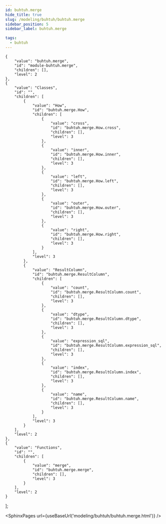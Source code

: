 ```yaml
---
id: buhtuh.merge
hide_title: true
slug: /modeling/buhtuh/buhtuh.merge
sidebar_position: 5
sidebar_label: buhtuh.merge

tags:
  - buhtuh
---
```


    {
        "value": "buhtuh.merge",
        "id": "module-buhtuh.merge",
        "children": [],
        "level": 2
    },
    {
        "value": "Classes",
        "id": "",
        "children": [
            {
                "value": "How",
                "id": "buhtuh.merge.How",
                "children": [
                    {
                        "value": "cross",
                        "id": "buhtuh.merge.How.cross",
                        "children": [],
                        "level": 3
                    },
                    {
                        "value": "inner",
                        "id": "buhtuh.merge.How.inner",
                        "children": [],
                        "level": 3
                    },
                    {
                        "value": "left",
                        "id": "buhtuh.merge.How.left",
                        "children": [],
                        "level": 3
                    },
                    {
                        "value": "outer",
                        "id": "buhtuh.merge.How.outer",
                        "children": [],
                        "level": 3
                    },
                    {
                        "value": "right",
                        "id": "buhtuh.merge.How.right",
                        "children": [],
                        "level": 3
                    }
                ],
                "level": 3
            },
            {
                "value": "ResultColumn",
                "id": "buhtuh.merge.ResultColumn",
                "children": [
                    {
                        "value": "count",
                        "id": "buhtuh.merge.ResultColumn.count",
                        "children": [],
                        "level": 3
                    },
                    {
                        "value": "dtype",
                        "id": "buhtuh.merge.ResultColumn.dtype",
                        "children": [],
                        "level": 3
                    },
                    {
                        "value": "expression_sql",
                        "id": "buhtuh.merge.ResultColumn.expression_sql",
                        "children": [],
                        "level": 3
                    },
                    {
                        "value": "index",
                        "id": "buhtuh.merge.ResultColumn.index",
                        "children": [],
                        "level": 3
                    },
                    {
                        "value": "name",
                        "id": "buhtuh.merge.ResultColumn.name",
                        "children": [],
                        "level": 3
                    }
                ],
                "level": 3
            }
        ],
        "level": 2
    },
    {
        "value": "Functions",
        "id": "",
        "children": [
            {
                "value": "merge",
                "id": "buhtuh.merge.merge",
                "children": [],
                "level": 3
            }
        ],
        "level": 2
    }
];




<SphinxPages url={useBaseUrl('modeling/buhtuh/buhtuh.merge.html')} />
